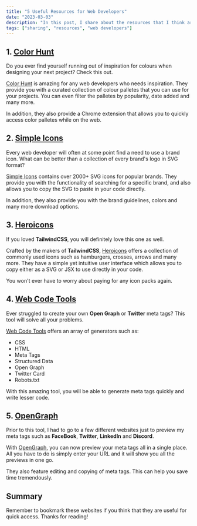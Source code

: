 ```yaml
---
title: "5 Useful Resources for Web Developers"
date: "2023-03-03"
description: "In this post, I share about the resources that I think are incredibly useful for any web developers."
tags: ["sharing", "resources", "web developers"]
---
```


## 1. [Color Hunt](https://colorhunt.co/)

Do you ever find yourself running out of inspiration for colours when designing your next project?
Check this out.

[Color Hunt](https://colorhunt.co/) is amazing for any web developers who needs inspiration.
They provide you with a curated collection of colour palletes that you can use for your projects.
You can even filter the palletes by popularity, date added and many more.

In addition, they also provide a Chrome extension that allows you to quickly access color palletes
while on the web.

## 2. [Simple Icons](https://simpleicons.org)

Every web developer will often at some point find a need to use a brand icon. What can be better than
a collection of every brand's logo in SVG format?

[Simple Icons](https://simpleicons.org/) contains over 2000+ SVG icons for popular brands. They provide
you with the functionality of searching for a specific brand, and also allows you to copy the SVG to
paste in your code directly.

In addition, they also provide you with the brand guidelines, colors and many more download options.

## 3. [Heroicons](https://heroicons.com)

If you loved **TailwindCSS**, you will definitely love this one as well.

Crafted by the makers of **TailwindCSS**, [Heroicons](https://heroicons.com/) offers a collection of
commonly used icons such as hamburgers, crosses, arrows and many more. They have a simple yet intuitive
user interface which allows you to copy either as a SVG or JSX to use directly in your code.

You won't ever have to worry about paying for any icon packs again.

## 4. [Web Code Tools](https://webcode.tools)

Ever struggled to create your own **Open Graph** or **Twitter** meta tags? This tool will solve all your problems.

[Web Code Tools](https://webcode.tools/) offers an array of generators such as:

- CSS
- HTML
- Meta Tags
- Structured Data
- Open Graph
- Twitter Card
- Robots.txt

With this amazing tool, you will be able to generate meta tags quickly and write lesser code.

## 5. [OpenGraph](https://www.opengraph.xyz/)

Prior to this tool, I had to go to a few different websites just to preview my meta tags such as
**FaceBook**, **Twitter**, **LinkedIn** and **Discord**.

With [OpenGraph](https://www.opengraph.xyz/), you can now preview your meta tags all in a single
place. All you have to do is simply enter your URL and it will show you all the previews in one go.

They also feature editing and copying of meta tags. This can help you save time tremendously.

## Summary

Remember to bookmark these websites if you think that they are useful for quick access. Thanks for reading!
